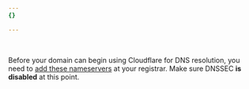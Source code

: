 ```yaml
---
{}

---
```



<Render file="nameserver-preamble" product="dns" /> <br/>

Before your domain can begin using Cloudflare for DNS resolution, you need to [add these nameservers](/dns/zone-setups/full-setup/setup/#update-your-nameservers) at your registrar. Make sure DNSSEC **is disabled** at this point.

<Render file="minimize-downtime-tip" product="dns" />
